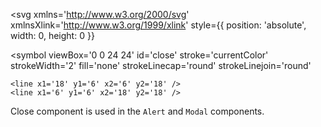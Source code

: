 <!-- eslint-disable no-console -->


<Meta title='Components/Close' component={Close} />

<DocsTitle title='Close' experimental />

<svg
  xmlns='http://www.w3.org/2000/svg'
  xmlnsXlink='http://www.w3.org/1999/xlink'
  style={{ position: 'absolute', width: 0, height: 0 }}
>
  <symbol
    viewBox='0 0 24 24'
    id='close'
    stroke='currentColor'
    strokeWidth='2'
    fill='none'
    strokeLinecap='round'
    strokeLinejoin='round'
  >
    <line x1='18' y1='6' x2='6' y2='18' />
    <line x1='6' y1='6' x2='18' y2='18' />
  </symbol>
</svg>

Close component is used in the `Alert` and `Modal` components.

<Close onClick={console.log} />
